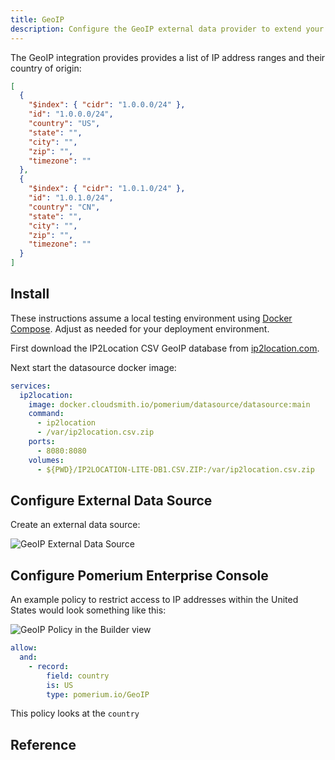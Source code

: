 ```yaml
---
title: GeoIP
description: Configure the GeoIP external data provider to extend your access policies.
---
```



The GeoIP integration provides provides a list of IP address ranges and their country of origin:

```json tittle="Example"
[
  {
    "$index": { "cidr": "1.0.0.0/24" },
    "id": "1.0.0.0/24",
    "country": "US",
    "state": "",
    "city": "",
    "zip": "",
    "timezone": ""
  },
  {
    "$index": { "cidr": "1.0.1.0/24" },
    "id": "1.0.1.0/24",
    "country": "CN",
    "state": "",
    "city": "",
    "zip": "",
    "timezone": ""
  }
]
```

## Install

These instructions assume a local testing environment using [Docker Compose]. Adjust as needed for your deployment environment.

First download the IP2Location CSV GeoIP database from [ip2location.com].

Next start the datasource docker image:

```yaml title="docker-compose.yaml"
services:
  ip2location:
    image: docker.cloudsmith.io/pomerium/datasource/datasource:main
    command:
      - ip2location
      - /var/ip2location.csv.zip
    ports:
      - 8080:8080
    volumes:
      - ${PWD}/IP2LOCATION-LITE-DB1.CSV.ZIP:/var/ip2location.csv.zip
```

## Configure External Data Source

Create an external data source:

![GeoIP External Data Source](../img/geoip-external-data-source.png)

## Configure Pomerium Enterprise Console

An example policy to restrict access to IP addresses within the United States would look something like this:

<Tabs>
<TabItem value="builder" label="Builder">

![GeoIP Policy in the Builder view](./img/geoip-policy.png)

</TabItem>
<TabItem value="editor" label="Editor">

```yaml showLineNumbers
allow:
  and:
    - record:
        field: country
        is: US
        type: pomerium.io/GeoIP
```

</TabItem>
</Tabs>

This policy looks at the `country`

## Reference

[Docker Compose]: https://docs.docker.com/compose/
[ip2location.com]: https://www.ip2location.com/
